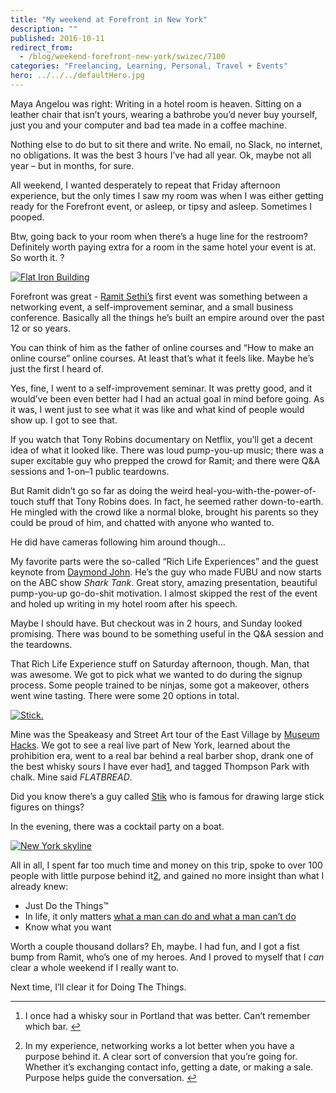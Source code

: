 ```yaml
---
title: "My weekend at Forefront in New York"
description: ""
published: 2016-10-11
redirect_from:
  - /blog/weekend-forefront-new-york/swizec/7100
categories: "Freelancing, Learning, Personal, Travel + Events"
hero: ../../../defaultHero.jpg
---
```


Maya Angelou was right: Writing in a hotel room is heaven. Sitting on a leather chair that isn’t yours, wearing a bathrobe you’d never buy yourself, just you and your computer and bad tea made in a coffee machine.

Nothing else to do but to sit there and write. No email, no Slack, no internet, no obligations. It was the best 3 hours I’ve had all year. Ok, maybe not all year – but in months, for sure.

All weekend, I wanted desperately to repeat that Friday afternoon experience, but the only times I saw my room was when I was either getting ready for the Forefront event, or asleep, or tipsy and asleep. Sometimes I pooped.

Btw, going back to your room when there’s a huge line for the restroom? Definitely worth paying extra for a room in the same hotel your event is at. So worth it. ?

[![Flat Iron Building](https://scontent-sjc3-1.cdninstagram.com/v/t51.2885-15/e35/14624242_186025798505312_15909185929609216_n.jpg?_nc_ht=scontent-sjc3-1.cdninstagram.com&_nc_cat=108&_nc_ohc=C7cB73omYFsAX9e1-qX&edm=AABBvjUBAAAA&ccb=7-4&oh=c408aaffd1fc3ea9341c01f4785f096e&oe=615D2DC1&_nc_sid=83d603)](https://www.instagram.com/p/BLRpqdrFfxR/)

Forefront was great - [Ramit Sethi’s](http://www.iwillteachyoutoberich.com/) first event was something between a networking event, a self-improvement seminar, and a small business conference. Basically all the things he’s built an empire around over the past 12 or so years.

You can think of him as the father of online courses and “How to make an online course” online courses. At least that’s what it feels like. Maybe he’s just the first I heard of.

Yes, fine, I went to a self-improvement seminar. It was pretty good, and it would’ve been even better had I had an actual goal in mind before going. As it was, I went just to see what it was like and what kind of people would show up. I got to see that.

If you watch that Tony Robins documentary on Netflix, you’ll get a decent idea of what it looked like. There was loud pump-you-up music; there was a super excitable guy who prepped the crowd for Ramit; and there were Q&A sessions and 1-on–1 public teardowns.

But Ramit didn’t go so far as doing the weird heal-you-with-the-power-of-touch stuff that Tony Robins does. In fact, he seemed rather down-to-earth. He mingled with the crowd like a normal bloke, brought his parents so they could be proud of him, and chatted with anyone who wanted to.

He did have cameras following him around though…

My favorite parts were the so-called “Rich Life Experiences” and the guest keynote from [Daymond John](https://en.wikipedia.org/wiki/Daymond_John). He’s the guy who made FUBU and now starts on the ABC show _Shark Tank_. Great story, amazing presentation, beautiful pump-you-up go-do-shit motivation. I almost skipped the rest of the event and holed up writing in my hotel room after his speech.

Maybe I should have. But checkout was in 2 hours, and Sunday looked promising. There was bound to be something useful in the Q&A session and the teardowns.

That Rich Life Experience stuff on Saturday afternoon, though. Man, that was awesome. We got to pick what we wanted to do during the signup process. Some people trained to be ninjas, some got a makeover, others went wine tasting. There were some 20 options in total.

[![Stick.](https://scontent-sjc3-1.cdninstagram.com/v/t51.2885-15/e35/14478375_183864378687600_956484410750795776_n.jpg?_nc_ht=scontent-sjc3-1.cdninstagram.com&_nc_cat=100&_nc_ohc=ldQ8Sypc6L4AX9ttXH-&edm=AABBvjUBAAAA&ccb=7-4&oh=b4df166c2a85ed97addd1a849ea40921&oe=615F0877&_nc_sid=83d603)](https://www.instagram.com/p/BLUHmYYlgG_/)

Mine was the Speakeasy and Street Art tour of the East Village by [Museum Hacks](https://museumhack.com/). We got to see a real live part of New York, learned about the prohibition era, went to a real bar behind a real barber shop, drank one of the best whisky sours I have ever had[1](#fn1-9817 "see footnote"), and tagged Thompson Park with chalk. Mine said _FLATBREAD_.

Did you know there’s a guy called [Stik](https://en.wikipedia.org/wiki/Stik) who is famous for drawing large stick figures on things?

In the evening, there was a cocktail party on a boat.

[![New York skyline](https://scontent-sjc3-1.cdninstagram.com/v/t51.2885-15/e35/14597324_1752548128352858_6687436007412858880_n.jpg?_nc_ht=scontent-sjc3-1.cdninstagram.com&_nc_cat=102&_nc_ohc=-xP2s8qeiSAAX8dToXY&tn=AnwJtS4eXwhByyFf&edm=AABBvjUBAAAA&ccb=7-4&oh=709a75b28917affb01044bd7bcedd5a1&oe=615EF426&_nc_sid=83d603)](https://www.instagram.com/p/BLUrhHHFjpd/?taken-by=swizec)

All in all, I spent far too much time and money on this trip, spoke to over 100 people with little purpose behind it[2](#fn2-9817 "see footnote"), and gained no more insight than what I already knew:

- Just Do the Things™
- In life, it only matters [what a man can do and what a man can’t do](https://www.youtube.com/watch?v=Wxi-IUnCN_8)
- Know what you want

Worth a couple thousand dollars? Eh, maybe. I had fun, and I got a fist bump from Ramit, who’s one of my heroes. And I proved to myself that I _can_ clear a whole weekend if I really want to.

Next time, I’ll clear it for Doing The Things.

---

1. I once had a whisky sour in Portland that was better. Can’t remember which bar. [↩︎](#fnr1-9817 "return to article")

2. In my experience, networking works a lot better when you have a purpose behind it. A clear sort of conversion that you’re going for. Whether it’s exchanging contact info, getting a date, or making a sale. Purpose helps guide the conversation. [↩︎](#fnr2-9817 "return to article")
